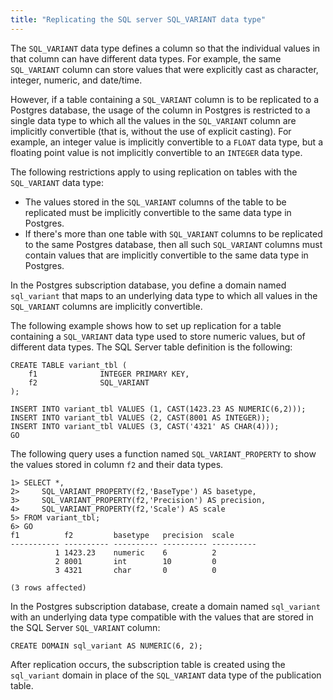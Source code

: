 ```yaml
---
title: "Replicating the SQL server SQL_VARIANT data type"
---
```


<div id="replicating_sql_server_sql_variant_data_type" class="registered_link"></div>

The `SQL_VARIANT` data type defines a column so that the individual values in that column can have different data types. For example, the same `SQL_VARIANT` column can store values that were explicitly cast as character, integer, numeric, and date/time.

However, if a table containing a `SQL_VARIANT` column is to be replicated to a Postgres database, the usage of the column in Postgres is restricted to a single data type to which all the values in the `SQL_VARIANT` column are implicitly convertible (that is, without the use of explicit casting). For example, an integer value is implicitly convertible to a `FLOAT` data type, but a floating point value is not implicitly convertible to an `INTEGER` data type.

The following restrictions apply to using replication on tables with the `SQL_VARIANT` data type:

-   The values stored in the `SQL_VARIANT` columns of the table to be replicated must be implicitly convertible to the same data type in Postgres.
-   If there's more than one table with `SQL_VARIANT` columns to be replicated to the same Postgres database, then all such `SQL_VARIANT` columns must contain values that are implicitly convertible to the same data type in Postgres.

In the Postgres subscription database, you define a domain named `sql_variant` that maps to an underlying data type to which all values in the `SQL_VARIANT` columns are implicitly convertible.

The following example shows how to set up replication for a table containing a `SQL_VARIANT` data type used to store numeric values, but of different data types. The SQL Server table definition is the following:

```shell
CREATE TABLE variant_tbl (
    f1              INTEGER PRIMARY KEY,
    f2              SQL_VARIANT
);

INSERT INTO variant_tbl VALUES (1, CAST(1423.23 AS NUMERIC(6,2)));
INSERT INTO variant_tbl VALUES (2, CAST(8001 AS INTEGER));
INSERT INTO variant_tbl VALUES (3, CAST('4321' AS CHAR(4)));
GO
```

The following query uses a function named `SQL_VARIANT_PROPERTY` to show the values stored in column `f2` and their data types.

```shell
1> SELECT *,
2>     SQL_VARIANT_PROPERTY(f2,'BaseType') AS basetype,
3>     SQL_VARIANT_PROPERTY(f2,'Precision') AS precision,
4>     SQL_VARIANT_PROPERTY(f2,'Scale') AS scale
5> FROM variant_tbl;
6> GO
f1          f2         basetype   precision  scale
----------- ---------- ---------- ---------- ----------
          1 1423.23    numeric    6          2
          2 8001       int        10         0
          3 4321       char       0          0

(3 rows affected)
```

In the Postgres subscription database, create a domain named `sql_variant` with an underlying data type compatible with the values that are stored in the SQL Server `SQL_VARIANT` column:

```shell
CREATE DOMAIN sql_variant AS NUMERIC(6, 2);
```

After replication occurs, the subscription table is created using the `sql_variant` domain in place of the `SQL_VARIANT` data type of the publication table.
